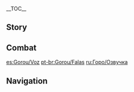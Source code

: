 {{CharacterTabs}}
{{LanguageTabs}}
__TOC__
==Story==
{{VO/Story
|character           = {{ROOTPAGENAME}}
|name                = Gorou
|vo_01_01_title      = Hello
|vo_01_01_file       = VO_{language}{character} Hello.ogg
|vo_01_01_tx         = General Gorou of the Watatsumi Island resistance, ready and waiting! I've long heard of your sterling reputation and I look forward to fighting our way to victory side-by-side! ...Heh, so what do you think? Did that sound inspiring?

|vo_02_01_title      = Chat: Tactics
|vo_02_01_file       = VO_{language}{character} Chat - Tactics.ogg
|vo_02_01_tx         = Keep your weapon at the ready. You never know what's around the corner...
|vo_02_02_title      = Chat: Training
|vo_02_02_file       = VO_{language}{character} Chat - Training.ogg
|vo_02_02_tx         = The fighting has ceased for now... Commence physical training!
|vo_02_03_title      = Chat: Physique
|vo_02_03_file       = VO_{language}{character} Chat - Physique.ogg
|vo_02_03_tx         = A strong body shows strength and instills confidence in others around you. I must always stay at the top of my game!

|vo_03_01_title      = When It Rains
|vo_03_01_file       = VO_{language}{character} When It Rains.ogg
|vo_03_01_tx         = Ugh, my tail's getting wet... Let's find a fire and dry off.
|vo_03_02_title      = When Thunder Strikes
|vo_03_02_file       = VO_{language}{character} When Thunder Strikes.ogg
|vo_03_02_tx         = Stay alert!
|vo_03_03_title      = When It Snows
|vo_03_03_file       = VO_{language}{character} When It Snows.ogg
|vo_03_03_tx         = Whew *shivering*... it's cold. These conditions are unsuitable for outdoor maneuvers.
|vo_03_04_title      = When the Sun Is Out
|vo_03_04_file       = VO_{language}{character} When the Sun Is Out.ogg
|vo_03_04_tx         = It'd be nice to just lie in the sun... Ahem, but I must set an example for the others.
|vo_03_05_title      = When the Wind Is Blowing
|vo_03_05_file       = VO_{language}{character} When the Wind Is Blowing.ogg
|vo_03_05_tx         = We can attack downwind and press the advantage. Or, bolster our courage and fight upwind!

|vo_04_01_title      = Good Morning
|vo_04_01_file       = VO_{language}{character} Good Morning.ogg
|vo_04_01_tx         = The sun is up and it is time to train. Shall we go climb a mountain?
|vo_04_02_title      = Good Afternoon
|vo_04_02_file       = VO_{language}{character} Good Afternoon.ogg
|vo_04_02_tx         = Let's have [[Radish and Fish Stew]] with plain rice for lunch today. It's been a favorite among the troops lately, so I suggest you try it, too.
|vo_04_03_title      = Good Evening
|vo_04_03_file       = VO_{language}{character} Good Evening.ogg
|vo_04_03_tx         = Though the sun is setting, our guard must remain high. We should let our eyes adapt to the dark... Even in the darkness of night, a battle may be looming.
|vo_04_04_title      = Good Night...
|vo_04_04_file       = VO_{language}{character} Good Night.ogg
|vo_04_04_tx         = If you're feeling fatigued, then best turn in for the night. I'll take watch! Don't worry, you have my word that everything will still be in good order on your return.

|vo_05_01_title      = About {character}: Top Dog
|vo_05_01_file       = VO_{language}{character} About {character} - Top Dog.ogg
|vo_05_01_tx         = Huh? "Top Dog Gorou"? Where did you hear that? *sigh* To be honest, I've grown quite close with my fellow officers, and always share any good news I might have with them. In private, they've all started calling me Top Dog out of respect... But in terms of age, they are all my seniors.
|vo_05_02_title      = About {character}: Advice
|vo_05_02_friendship = 4
|vo_05_02_file       = VO_{language}{character} About {character} - Advice.ogg
|vo_05_02_tx         = The troops seem to picture me as someone of extraordinary abilities &mdash; I think it might be because of our streak of victories lately. Now they always come to me for advice on even the most trivial matters. When I see the expectant look in their eyes, it's impossible for me to turn them away, but at the same time, my strategic ability is limited... All I can do is give some general pointers, or failing that, respond based on my gut feeling alone. *sigh* I just hope I'm not letting them down.

|vo_06_01_title      = About Us: Speaking Your Mind
|vo_06_01_file       = VO_{language}{character} About Us - Speaking Your Mind.ogg
|vo_06_01_tx         = If there's anything ever troubling you, don't keep it all muzzled up inside. You can always speak your mind with me! Although I can't guarantee that I'll always have an answer, I'll certainly offer you my best advice! Even when I can't muster much of a response, you can always count on me to be a good listener. Whatever it is, I'm all ears.
|vo_06_02_title      = About Us: Camaraderie
|vo_06_02_friendship = 6
|vo_06_02_file       = VO_{language}{character} About Us - Camaraderie.ogg
|vo_06_02_tx         = We train together, eat together, and relax together. There's no better way to strengthen communication and build tacit understanding between everyone on the team. In the heat of battle, just a simple glance can transmit crucial information. Hmm? You don't think it's very appropriate? Huh... Well, I mean, that's how the troops and I have been bonding as a team.

|vo_07_01_title      = About the Vision
|vo_07_01_friendship = 4
|vo_07_01_file       = VO_{language}{character} About the Vision.ogg
|vo_07_01_tx         = My Vision amplifies my abilities in battle. It allows me to take greater responsibility on the battlefield and forge a way forward for the troops. But I also understand that one person alone, no matter how strong, is never enough to turn the tide of a battle. The key to victory is everyone's united effort, fighting for a common cause.
|vo_07_02_title      = Something to Share: Dressed for Battle
|vo_07_02_file       = VO_{language}{character} Something to Share - Dressed for Battle.ogg
|vo_07_02_tx         = I don't like to enter battle wearing lots of heavy equipment. I travel light, that's my style. My strength is in moving quickly around the battlefield, seeking out opportunities to take control of the fight. I always target the strongest warriors first to weaken the enemy's morale.
|vo_07_03_title      = Something to Share: Ever-Victorious General
|vo_07_03_friendship = 4
|vo_07_03_file       = VO_{language}{character} Something to Share - Ever-Victorious General.ogg
|vo_07_03_tx         = The troops have come up with a nickname for me, the "ever-victorious pointy-eared general." Now there's even a rumor going around saying that "if you want Top Dog Gorou's victorious luck, give his pointy ears a rub." Grrr, there will be no rubbing of my ears, and that's final. If they think they can smile their way into persuading me otherwise, well, they've got another thing... Hmm? Hey, wh&mdash;what are you doing? Not you too...? Come on now, I... I thought I... Mm.... Mm...
|vo_07_04_title      = Interesting Things
|vo_07_04_file       = VO_{language}{character} Interesting Things.ogg
|vo_07_04_tx         = I've heard that there's a mountain range in Liyue that reaches all the way up into the clouds. Ah, I'd relish a chance to go climbing there!

|vo_08_01_title      = About [[Beidou]]
|vo_08_01_friendship = 4
|vo_08_01_file       = VO_{language}{character} About Beidou.ogg
|vo_08_01_tx         = Captain Beidou values camaraderie, and her exceptional abilities command respect. She once said that she prefers to avoid involving her companions in disputes that don't concern them, which I can completely understand. That's why I only request her help when we have no one else to turn to.
|vo_08_01_mention    = Beidou
|vo_08_02_title      = About [[Kaedehara Kazuha]]
|vo_08_02_friendship = 4
|vo_08_02_file       = VO_{language}{character} About Kaedehara Kazuha.ogg
|vo_08_02_tx         = I've seen all kinds of wandering samurai before, and Kazuha is categorically a different breed from the others. He's like a gust of wind that sweeps through the land. Though he never stays for long, he is always able to contribute something to those who are around him. When I fought alongside him, I learned more about what it means to be truly carefree and without constraints. In any case, I think that Kazuha and I make a great team together!
|vo_08_02_mention    = Kaedehara Kazuha
|vo_08_03_title      = About [[Sangonomiya Kokomi]]: Duties
|vo_08_03_friendship = 4
|vo_08_03_file       = VO_{language}{character} About Sangonomiya Kokomi - Duties.ogg
|vo_08_03_tx         = As the leader of Watatsumi Island, Her Excellency is responsible for assessing the scenario and formulating a plan. It is then my duty to put every detail of the plan into action and to keep the situation under control on the front line. We are united with the whole resistance in achieving a single purpose: victory.
|vo_08_03_mention    = Sangonomiya Kokomi
|vo_08_04_title      = About Sangonomiya Kokomi: Attitude
|vo_08_04_friendship = 4
|vo_08_04_file       = VO_{language}{character} About Sangonomiya Kokomi - Attitude.ogg
|vo_08_04_tx         = I have only the utmost respect for Her Excellency. Without her ingenious and insightful strategies, the resistance could never have come as far as it has today. But if you ask me, it seems that deep down she prefers a much quieter existence. So when there's no pressing military matters, I try not to disturb her too much.
|vo_08_04_mention    = Sangonomiya Kokomi
|vo_08_05_title      = About the [[Raiden Shogun]]
|vo_08_05_friendship = 4
|vo_08_05_quest      = Omnipresence Over Mortals
|vo_08_05_file       = VO_{language}{character} About the Raiden Shogun.ogg
|vo_08_05_tx         = Grr, the Raiden Shogun... I could never bring myself to accept her past actions, no matter what her reasoning may have been. Though a peace treaty has been signed between Watatsumi Island and the Shogunate, I refuse to let my guard down. If conflict ever breaks out again, I will resume my place back on the front line.
|vo_08_05_mention    = Raiden Shogun
|vo_08_06_title      = About [[Kujou Sara]]
|vo_08_06_friendship = 4
|vo_08_06_quest      = Stillness, the Sublimation of Shadow
|vo_08_06_file       = VO_{language}{character} About Kujou Sara.ogg
|vo_08_06_tx         = I have nothing good to say about the Shogun's Army, but Kujou Sara is perhaps the most honorable officer among their ranks. We've met each other countless times in battle, emerging both victorious and defeated at different times. *sigh* I know now that it's not realistic to think this way, but I did use to wonder what things would be like if those like her could value the wishes of the people and be free from the grip of the Shogunate.
|vo_08_06_mention    = Kujou Sara
|vo_08_07_title      = About [[Yae Miko]]
|vo_08_07_friendship = 4
|vo_08_07_file       = VO_{language}{character} About Yae Miko.ogg
|vo_08_07_tx         = Oh, her... I'd prefer not to talk about her. Can we change the topic? Or, if there are any tasks I can take off your hand, I'll gladly oblige! Anything at all? ...Ahem, let's just say it'd be best for my general well-being if we can we avoid talking about her...
|vo_08_07_mention    = Yae Miko
|vo_08_08_title      = About [[Kamisato Ayaka]]
|vo_08_08_friendship = 4
|vo_08_08_quest      = Stillness, the Sublimation of Shadow
|vo_08_08_file       = VO_{language}{character} About Kamisato Ayaka.ogg
|vo_08_08_tx         = The Yashiro Commission operates as part of the Shogunate, but on many issues they tend to side with the people of Inazuma. In fact, the Shirasagi Himegimi has managed to establish an excellent reputation for herself, despite facing pressure from both sides. I suppose she must know how to keep her composure at all times and navigate sensitive situations tactfully... There's much I could learn from her.
|vo_08_08_mention    = Kamisato Ayaka
|vo_08_09_title      = About [[Sayu]]
|vo_08_09_friendship = 4
|vo_08_09_file       = VO_{language}{character} About Sayu.ogg
|vo_08_09_tx         = Hmm, according to our intel, she is a ninja proficient in the art of infiltration &mdash; a skill set which could prove very useful in some of Her Excellency's special operations... However, our intel also indicates that she could be difficult to recruit as she is rather unruly, and often disappears without a trace. Hmm? She's with the Yashiro Commission? Oh, well forget it then.
|vo_08_09_mention    = Sangonomiya Kokomi,Sayu
|vo_08_10_title      = About [[Shikanoin Heizou]]
|vo_08_10_friendship = 4
|vo_08_10_file       = VO_{language}{character} About Shikanoin Heizou.ogg
|vo_08_10_tx         = You mean that sneaky detective that never seems to actually be working on a case? Well, no one from the Shogunate can be fully trusted, so I'll be keeping my eyes and ears on him! On a separate note, he does have some talent for investigation. But how can we know that this isn't all part of some nefarious scheme? Hmm. Only time will tell, I suppose.
|vo_08_10_mention    = Shikanoin Heizou
|vo_09_01_title      = More About {character}: I
|vo_09_01_file       = VO_{language}{character} More About {character} - 01.ogg
|vo_09_01_tx         = Hmm, I'm afraid that most of my days have been spent on the battlefield, so there's not much to tell about me. But if you'd really like to hear my stories, I'm happy to sit down and tell you everything!
|vo_09_02_title      = More About {character}: II
|vo_09_02_friendship = 3
|vo_09_02_file       = VO_{language}{character} More About {character} - 02.ogg
|vo_09_02_tx         = I may not have superior cunning or intelligence, but what I do have is my own two hands and my life to lay on the line. Countless battles in, I'm still here, so I guess these hands and my will to survive were both strong enough to see me through. Some even say that no matter how dire the battle may be, everyone will emerge unscathed as long as they follow me. And with that, I've somehow gained enough reputation among our forces to become the leader that I am now.
|vo_09_03_title      = More About {character}: III
|vo_09_03_friendship = 4
|vo_09_03_quest      = Stillness, the Sublimation of Shadow
|vo_09_03_file       = VO_{language}{character} More About {character} - 03.ogg
|vo_09_03_tx         = At first, our only enemies were roaming bandits, pirates, and monsters. But then, everything changed when the Raiden Shogun enacted the Vision Hunt Decree. The Shogun's Army marched up expecting to put us in our place, but we were ready for them, and we hit them hard. Hehe, I bet they never expected to meet such fierce resistance.
|vo_09_03_mention    = Raiden Shogun
|vo_09_04_title      = More About {character}: IV
|vo_09_04_friendship = 5
|vo_09_04_file       = VO_{language}{character} More About {character} - 04.ogg
|vo_09_04_tx         = Her Excellency once warned me of my fatal flaw... I tend to get too engrossed in battle, fighting deep into enemy lines and forgetting about everything else. She told me that my bravery is commendable, but as a ranking officer, it's not my place to do this. I'm doing my best to improve, but... Would you also be able to keep an eye on me?
|vo_09_04_mention    = Sangonomiya Kokomi
|vo_09_05_title      = More About {character}: V
|vo_09_05_friendship = 6
|vo_09_05_file       = VO_{language}{character} More About {character} - 05.ogg
|vo_09_05_tx         = We are not fighting against any particular group or faction. No, we fight against a destructive malice &mdash; a malice that has trampled the aspirations of the people and destroyed the peaceful lives they once knew. After I rid the land of such evil I will be able to peacefully lay down my weapon. Only then will I trade my uniform for civilian attire... and finally stroll the beautiful landscape of Watatsumi Island together with you.
|vo_10_01_title      = {character}'s Hobbies
|vo_10_01_file       = VO_{language}{character} Hobbies.ogg
|vo_10_01_tx         = I love mountain climbing! The steeper, the better. Climbing trains my body and mind, making me stronger with every grip and every foothold. Better yet is climbing mountains with fellow companions. After hours of dirt and sweat scaling the summit, we can sit down and enjoy the view together. It's one of life's greatest joys! Ahem, however, I have absolutely no desire to scale the tallest peak in Inazuma...
|vo_10_02_title      = {character}'s Troubles
|vo_10_02_file       = VO_{language}{character} Troubles.ogg
|vo_10_02_tx         = There are times when being lightly armored has its shortcomings... For example, I have to be particularly careful of my tail when the enemy attacks with fire.
|vo_10_03_title      = Favorite Food
|vo_10_03_file       = VO_{language}{character} Favorite Food.ogg
|vo_10_03_tx         = My favorites are cake and Tricolor Dango, probably because I seldom get the chance to enjoy the luxury of sweets. The rations we have in the field are intended to be simple, effective, and quick, and are seldom served with any seasonings at all, let alone sugar... It's probably the most precious commodity of all. Ah, what can I say &mdash; I guess I just have a sweet tooth!
|vo_10_04_title      = Least Favorite Food
|vo_10_04_file       = VO_{language}{character} Least Favorite Food.ogg
|vo_10_04_tx         = I'll pretty much eat anything, but onions are an exception. One time, the logistics division added ground onion to my food and I bawled in front of everyone, right there at the mess table... *sigh* Talk about embarrassing. The soldiers from logistics felt terrible about it, too.

<!-- Receiving a Gift -->
|vo_11_01_title      = Receiving a Gift: I
|vo_11_01_file       = VO Gorou Receiving a Gift - 01.ogg
|vo_11_01_tx         = Mm! I become powerless in the face of sweets!

|vo_11_02_title      = Receiving a Gift: II
|vo_11_02_file       = VO Gorou Receiving a Gift - 02.ogg
|vo_11_02_tx         = Oh, I feel invigorated! Is there anything I can help you with?

|vo_11_03_title      = Receiving a Gift: III
|vo_11_03_file       = VO Gorou Receiving a Gift - 03.ogg
|vo_11_03_tx         = It's a little spicier than I expected... *sniff* I—I don't think I can keep going.

|vo_12_01_title      = Birthday
|vo_12_01_file       = VO_{language}{character} Birthday.ogg
|vo_12_01_tx         = Today's a momentous occasion, your birthday! Allow me to arrange all the celebrations for you! We can make a bonfire on the beach and catch some fresh fish and crabs. I'll personally prepare a morale-boosting meal that would make even the highest-ranking generals jealous.
|vo_13_01_title      = Feelings About Ascension: Intro
|vo_13_01_ascension  = 1
|vo_13_01_file       = VO_{language}{character} Feelings About Ascension -  01.ogg
|vo_13_01_tx         = With this newfound strength, I will defend those who fight alongside me.
|vo_13_02_title      = Feelings About Ascension: Building Up
|vo_13_02_ascension  = 2
|vo_13_02_file       = VO_{language}{character} Feelings About Ascension -  02.ogg
|vo_13_02_tx         = Protecting my soldiers doesn't just mean having a robust defense in place. Sometimes, it means going on the attack!
|vo_13_03_title      = Feelings About Ascension: Climax
|vo_13_03_ascension  = 4
|vo_13_03_file       = VO_{language}{character} Feelings About Ascension -  03.ogg
|vo_13_03_tx         = The key to seizing victory in battle lies in remembering the meaning of battle and employing the right tactics to generate momentum, making your forces unstoppable.
|vo_13_04_title      = Feelings About Ascension: Conclusion
|vo_13_04_ascension  = 6
|vo_13_04_file       = VO_{language}{character} Feelings About Ascension -  04.ogg
|vo_13_04_tx         = With momentum on our side and close camaraderie, we are unstoppable. Thank you for your guidance. This is a victory that belongs to the both of us.
}}

==Combat==
{{Combat VO
|character           = {{ROOTPAGENAME}}
|skill_1_tx          = Advance!
|skill_2_tx          = Charge!
|skill_3_tx          = Fall in!
|burst_1_tx          = Everyone on me!
|burst_2_tx          = Press the advantage!
|burst_3_tx          = Rally!
|sprint-s_1_tx       = Follow my lead!
|sprint-s_3_file     = Sprint Start 02,Sprint Start 03
|glider_1_file       = Deploying Wind Glider 01,Deploying Wind Glider 02,Deploying Wind Glider 03

|chest_1_tx          = The tide of battle is in our favor!
|chest_2_tx          = Let's distribute these among our forces.
|chest_3_tx          = Careful, it could be a trap... Oh? Nevermind.
|low-hp_1_tx         = I can still fight!
|low-hp_2_tx         = I got careless!
|low-hp_3_tx         = Surrender is not an option!

|fallen_1_tx         = We're... defeated...
|fallen_2_tx         = For... Watatsumi Island...
|fallen_3_tx         = All forces... retreat...

|hit-l_1_file        = Light Hit Taken 02
|hit-l_1_tx          = Shake it off!
|hit-l_2_file        = Light Hit Taken 01,Light Hit Taken 03,Light Hit Taken 04,Light Hit Taken 05,Light Hit Taken 06
|hit-h_1_file        = Heavy Hit Taken 02
|hit-h_1_tx          = C'mon!

|hit-h_2_file        = Heavy Hit Taken 01,Heavy Hit Taken 03,Heavy Hit Taken 04,Heavy Hit Taken 05,Heavy Hit Taken 06

|join_1_tx           = Ready and waiting!
|join_2_tx           = Prepare to move out!
|join_3_tx           = Company, fall in!

|idle_1_file         = Standby 02

|atk-l_1_file        = Light Attack 01,Light Attack 02,Light Attack 03,Light Attack 04,Light Attack 05,Light Attack 06,Light Attack 07

|atk-m_1_file        = Mid Attack 01,Mid Attack 02,Mid Attack 03

|atk-h_1_file        = Heavy Attack 01,Heavy Attack 02,Heavy Attack 03

|climb_1_file        = Climbing 01,Climbing 02,Climbing 03,Climbing 04,Climbing 05

|climb-b_1_file      = Climbing Breath 01,Climbing Breath 02,Climbing Breath 03

|jump_1_file         = Jumping 01,Jumping 02,Jumping 03,Jumping 04,Jumping 05
}}

[[es:Gorou/Voz]]
[[pt-br:Gorou/Falas]]
[[ru:Горо/Озвучка]]

==Navigation==
{{Character Navbox|link type=vo}}